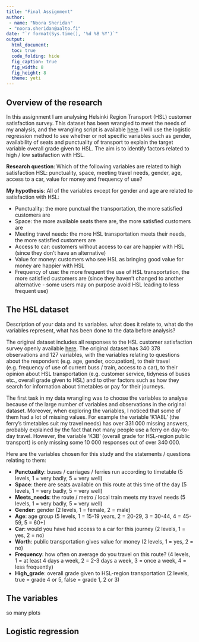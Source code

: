 ```yaml
---
title: "Final Assignment"
author:
 - name: "Noora Sheridan"
 - "noora.sheridan@aalto.fi"
date: "`r format(Sys.time(), '%d %B %Y')`"
output:
  html_document:
  toc: true
  code_folding: hide
  fig_caption: true
  fig_width: 8
  fig_height: 8
  theme: yeti
---
```


## Overview of the research

In this assignment I am analysing Helsinki Region Transport (HSL) customer satisfaction survey. This dataset has been wrangled to meet the needs of my analysis, and the wrangling script is available [here](https://github.com/v-a-l-a/IODS-final/blob/master/hsl_data.R). I will use the logistic regression method to see whether or not specific variables such as gender, availability of seats and punctuality of transport to explain the target variable overall grade given to HSL. The aim is to identify factors related to high / low satisfaction with HSL.

**Research question**: Which of the following variables are related to high satisfaction HSL: punctuality, space, meeting travel needs, gender, age, access to a car, value for money and frequency of use?

**My hypothesis**: All of the variables except for gender and age are related to satisfaction with HSL:

+ Punctuality: the more punctual the transportation, the more satisfied customers are
+ Space: the more available seats there are, the more satisfied customers are
+ Meeting travel needs: the more HSL transportation meets their needs, the more satisfied customers are
+ Access to car: customers without access to car are happier with HSL (since they don't have an alternative)
+ Value for money: customers who see HSL as bringing good value for money are happier with HSL
+ Frequency of use: the more frequent the use of HSL transportation, the more satisfied customers are (since they haven't changed to another alternative - some users may on purpose avoid HSL leading to less frequent use)

## The HSL dataset
Description of your data and its variables. 
what does it relate to, what do the variables represent, what has been done to the data before analysis?

The original dataset includes all responses to the HSL customer satisfaction survey openly available [here](https://hsl.louhin.com/asty/help). The original dataset has 340 378 observations and 127 variables, with the variables relating to questions about the respondent (e.g. age, gender, occupation), to their travel (e.g. frequency of use of current buss / train, access to a car), to their opinion about HSL transportation (e.g. customer service, tidyness of buses etc., overall grade given to HSL) and to other factors such as how they search for information about timetables or pay for their journeys.

The first task in my data wrangling was to choose the variables to analyse because of the large number of variables and observations in the original dataset. Moreover, when exploring the variables, I noticed that some of them had a lot of missing values. For example the variable 'K1A8L' (the ferry's timetables suit my travel needs) has over 331 000 missing answers, probably explained by the fact that not many people use a ferry on day-to-day travel. However, the variable 'K3B' (overall grade for HSL-region public transport) is only missing some 10 000 responses out of over 340 000.

Here are the variables chosen for this study and the statements / questions relating to them:

+ **Punctuality**: buses / carriages / ferries run according to timetable (5 levels, 1 = very badly, 5 = very well)
+ **Space**: there are seats available on this route at this time of the day (5 levels, 1 = very badly, 5 = very well)
+ **Meets_needs**: the route / metro / local train meets my travel needs (5 levels, 1 = very badly, 5 = very well)
+ **Gender**: gender (2 levels, 1 = female, 2 = male)
+ **Age**: age group (5 levels, 1 = 15-19 years, 2 = 20-29, 3 = 30-44, 4 = 45-59, 5 = 60+)
+ **Car**: would you have had access to a car for this journey (2 levels, 1 = yes, 2 = no)
+ **Worth**: public transportation gives value for money (2 levels, 1 = yes, 2 = no)
+ **Frequency**: how often on average do you travel on this route? (4 levels, 1 = at least 4 days a week, 2 = 2-3 days a week, 3 = once a week, 4 = less frequently)
+ **High_grade**: overall grade given to HSL-region transportation (2 levels, true = grade 4 or 5, false = grade 1, 2 or 3)

## The variables

so many plots

## Logistic regression
